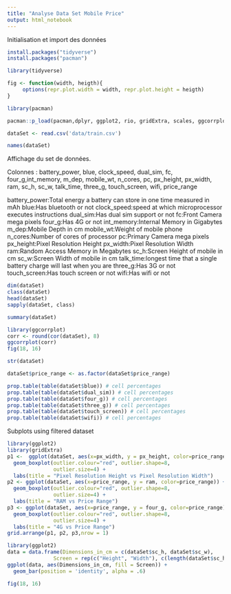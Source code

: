 ```yaml
---
title: "Analyse Data Set Mobile Price"
output: html_notebook
---
```


Initialisation et import des données

```r
install.packages("tidyverse")
install.packages("pacman")

library(tidyverse)

fig <- function(width, heigth){
     options(repr.plot.width = width, repr.plot.height = heigth)
}

library(pacman)

pacman::p_load(pacman,dplyr, ggplot2, rio, gridExtra, scales, ggcorrplot, caret, e1071)

dataSet <- read.csv('data/train.csv')
```


```r
names(dataSet)
```

Affichage du set de données.

Colonnes : battery_power, blue, clock_speed, dual_sim, fc, four_g,int_memory, m_dep, mobile_wt, n_cores, pc, px_height, px_width, ram, sc_h, sc_w, talk_time, three_g, touch_screen, wifi, price_range

battery_power:Total energy a battery can store in one time measured in mAh
blue:Has bluetooth or not
clock_speed:speed at which microprocessor executes instructions
dual_sim:Has dual sim support or not
fc:Front Camera mega pixels
four_g:Has 4G or not
int_memory:Internal Memory in Gigabytes
m_dep:Mobile Depth in cm
mobile_wt:Weight of mobile phone
n_cores:Number of cores of processor
pc:Primary Camera mega pixels
px_height:Pixel Resolution Height
px_width:Pixel Resolution Width
ram:Random Access Memory in Megabytes
sc_h:Screen Height of mobile in cm
sc_w:Screen Width of mobile in cm
talk_time:longest time that a single battery charge will last when you are
three_g:Has 3G or not
touch_screen:Has touch screen or not
wifi:Has wifi or not

```r
dim(dataSet)
class(dataSet)
head(dataSet)
sapply(dataSet, class)
```


```r
summary(dataSet)
```


```r
library(ggcorrplot)
corr <- round(cor(dataSet), 8)
ggcorrplot(corr)
fig(18, 16)
```


```r
str(dataSet)
```


```r
dataSet$price_range <- as.factor(dataSet$price_range)
```


```r
prop.table(table(dataSet$blue)) # cell percentages
prop.table(table(dataSet$dual_sim)) # cell percentages
prop.table(table(dataSet$four_g)) # cell percentages
prop.table(table(dataSet$three_g)) # cell percentages
prop.table(table(dataSet$touch_screen)) # cell percentages
prop.table(table(dataSet$wifi)) # cell percentages
```

Subplots using filtered dataset
```r
library(ggplot2)
library(gridExtra)
p1 <-  ggplot(dataSet, aes(x=px_width, y = px_height, color=price_range)) +
  geom_boxplot(outlier.colour="red", outlier.shape=8,
               outlier.size=4) +
  labs(title = "Pixel Resolution Height vs Pixel Resolution Width")
p2 <- ggplot(dataSet, aes(x=price_range, y = ram, color=price_range)) +
  geom_boxplot(outlier.colour="red", outlier.shape=8,
               outlier.size=4) +
  labs(title = "RAM vs Price Range")
p3 <- ggplot(dataSet, aes(x=price_range, y = four_g, color=price_range)) +
  geom_boxplot(outlier.colour="red", outlier.shape=8,
               outlier.size=4) +
  labs(title = "4G vs Price Range")
grid.arrange(p1, p2, p3,nrow = 1)
```


```r
library(ggplot2)
data = data.frame(Dimensions_in_cm = c(dataSet$sc_h, dataSet$sc_w), 
               Screen = rep(c("Height", "Width"), c(length(dataSet$sc_h), length(dataSet$sc_w))))
ggplot(data, aes(Dimensions_in_cm, fill = Screen)) + 
  geom_bar(position = 'identity', alpha = .6)

fig(18, 16)
```